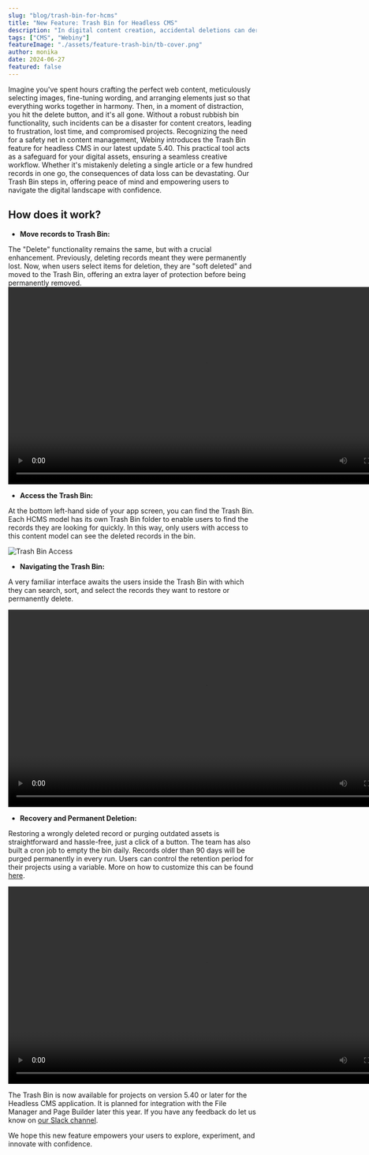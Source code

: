 ```yaml
---
slug: "blog/trash-bin-for-hcms"
title: "New Feature: Trash Bin for Headless CMS"
description: "In digital content creation, accidental deletions can derail projects and cause frustration. To address this, Webiny introduces the Trash Bin feature in version 5.40, providing a safety net against data loss."
tags: ["CMS", "Webiny"]
featureImage: "./assets/feature-trash-bin/tb-cover.png"
author: monika
date: 2024-06-27
featured: false
---
```


Imagine you've spent hours crafting the perfect web content, meticulously selecting images, fine-tuning wording, and arranging elements just so that everything works together in harmony. Then, in a moment of distraction, you hit the delete button, and it's all gone. Without a robust rubbish bin functionality, such incidents can be a disaster for content creators, leading to frustration, lost time, and compromised projects. Recognizing the need for a safety net in content management, Webiny introduces the Trash Bin feature for headless CMS in our latest update 5.40.  This practical tool acts as a safeguard for your digital assets, ensuring a seamless creative workflow. Whether it's mistakenly deleting a single article or a few hundred records in one go, the consequences of data loss can be devastating. Our Trash Bin steps in, offering peace of mind and empowering users to navigate the digital landscape with confidence. 




## How does it work?

- **Move records to Trash Bin:**

The "Delete" functionality remains the same, but with a crucial enhancement. Previously, deleting records meant they were permanently lost. Now, when users select items for deletion, they are "soft deleted" and moved to the Trash Bin, offering an extra layer of protection before being permanently removed.
<video width="800px" height="auto" controls autoplay>
<source src="./assets/feature-trash-bin/tb-move-to-bin.mp4" type="video/mp4" />
</video>


- **Access the Trash Bin:**

At the bottom left-hand side of your app screen, you can find the Trash Bin. Each HCMS model has its own Trash Bin folder to enable users to find the records they are looking for quickly. In this way, only users with access to this content model can see the deleted records in the bin.

![Trash Bin Access](./assets/feature-trash-bin/tb-access.png)

- **Navigating the Trash Bin:**

A very familiar interface awaits the users inside the Trash Bin with which they can search, sort, and select the records they want to restore or permanently delete.

<video width="800px" height="auto" controls autoplay>
<source src="./assets/feature-trash-bin/tb-search.mp4" type="video/mp4" />
</video>

- **Recovery and Permanent Deletion:**

Restoring a wrongly deleted record or purging outdated assets is straightforward and hassle-free, just a click of a button.  The team has also built a cron job to empty the bin daily. Records older than 90 days will be purged permanently in every run. Users can control the retention period for their projects using a variable. More on how to customize this can be found [here](https://www.webiny.com/docs/core-development-concepts/basics/environment-variables#webiny-trash-bin-retention-period-days). 

<video width="800px" height="auto" controls autoplay>
<source src="./assets/feature-trash-bin/tb-restore-delete.mp4" type="video/mp4" />
</video>

The Trash Bin is now available for projects on version 5.40 or later for the Headless CMS application. It is planned for integration with the File Manager and Page Builder later this year. If you have any feedback do let us know on [our Slack channel](https://www.webiny.com/slack/).

We hope this new feature empowers your users to explore, experiment, and innovate with confidence.
